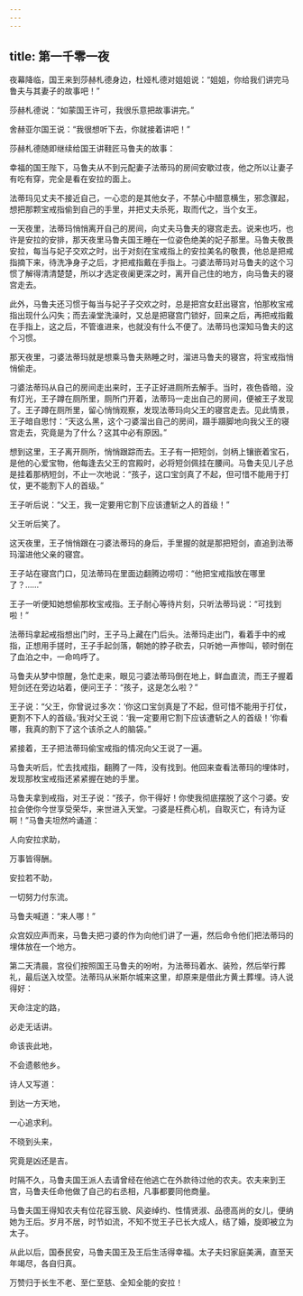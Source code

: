 ```yaml
---
---
---
```

title: 第一千零一夜
---






夜幕降临，国王来到莎赫札德身边，杜娅札德对姐姐说：“姐姐，你给我们讲完马鲁夫与其妻子的故事吧！”

莎赫札德说：“如蒙国王许可，我很乐意把故事讲完。”

舍赫亚尔国王说：“我很想听下去，你就接着讲吧！”





莎赫札德随即继续给国王讲鞋匠马鲁夫的故事：

幸福的国王陛下，马鲁夫从不到元配妻子法蒂玛的房间安歇过夜，他之所以让妻子有吃有穿，完全是看在安拉的面上。

法蒂玛见丈夫不接近自己，一心恋的是其他女子，不禁心中醋意横生，邪念骤起，想把那颗宝戒指偷到自己的手里，并把丈夫杀死，取而代之，当个女王。

一天夜里，法蒂玛悄悄离开自己的房间，向丈夫马鲁夫的寝宫走去。说来也巧，也许是安拉的安排，那天夜里马鲁夫国王睡在一位姿色绝美的妃子那里。马鲁夫敬畏安拉，每当与妃子交欢之时，出于对刻在宝戒指上的安拉美名的敬畏，他总是把戒指摘下来，待洗净身子之后，才把戒指戴在手指上。刁婆法蒂玛对马鲁夫的这个习惯了解得清清楚楚，所以才选定夜阑更深之时，离开自己住的地方，向马鲁夫的寝宫走去。

此外，马鲁夫还习惯于每当与妃子子交欢之时，总是把宫女赶出寝宫，怕那枚宝戒指出现什么闪失；而去澡堂洗澡时，又总是把寝宫门锁好，回来之后，再把戒指戴在手指上，这之后，不管谁进来，也就没有什么不便了。法蒂玛也深知马鲁夫的这个习惯。

那天夜里，刁婆法蒂玛就是想乘马鲁夫熟睡之时，溜进马鲁夫的寝宫，将宝戒指悄悄偷走。

刁婆法蒂玛从自己的房间走出来时，王子正好进厕所去解手。当时，夜色昏暗，没有灯光，王子蹲在厕所里，厕所门开着，法蒂玛一走出自己的房间，便被王子发现了。王子蹲在厕所里，留心悄悄观察，发现法蒂玛向父王的寝宫走去。见此情景，王子暗自思忖：“天这么黑，这个刁婆溜出自己的房间，蹑手蹑脚地向我父王的寝宫走去，究竟是为了什么？这其中必有原因。”

想到这里，王子离开厕所，悄悄跟踪而去。王子有一把短剑，剑柄上镶嵌着宝石，是他的心爱宝物，他每逢去父王的宫殿时，必将短剑佩挂在腰间。马鲁夫见儿子总是挂着那柄短剑，不止一次地说：“孩子，这口宝剑真了不起，但可惜不能用于打仗，更不能割下人的首级。”

王子听后说：“父王，我一定要用它割下应该遭斩之人的首级！”

父王听后笑了。

这天夜里，王子悄悄跟在刁婆法蒂玛的身后，手里握的就是那把短剑，直追到法蒂玛溜进他父亲的寝宫。

王子站在寝宫门口，见法蒂玛在里面边翻腾边唠叨：“他把宝戒指放在哪里了？……”

王子一听便知她想偷那枚宝戒指。王子耐心等待片刻，只听法蒂玛说：“可找到啦！”

法蒂玛拿起戒指想出门时，王子马上藏在门后头。法蒂玛走出门，看着手中的戒指，正想用手搓时，王子手起剑落，朝她的脖子砍去，只听她一声惨叫，顿时倒在了血泊之中，一命呜呼了。

马鲁夫从梦中惊醒，急忙走来，眼见刁婆法蒂玛倒在地上，鲜血直流，而王子握着短剑还在旁边站着，便问王子：“孩子，这是怎么啦？”

王子说：“父王，你曾说过多次：‘你这口宝剑真是了不起，但可惜不能用于打仗，更割不下人的首级。’我对父王说：‘我一定要用它割下应该遭斩之人的首级！’你看哪，我真的割下了这个该杀之人的脑袋。”

紧接着，王子把法蒂玛偷宝戒指的情况向父王说了一遍。

马鲁夫听后，忙去找戒指，翻腾了一阵，没有找到。他回来查看法蒂玛的埋体时，发现那枚宝戒指还紧紧握在她的手里。

马鲁夫拿到戒指，对王子说：“孩子，你干得好！你使我彻底摆脱了这个刁婆。安拉会使你今世享受荣华，来世进入天堂。刁婆是枉费心机，自取灭亡，有诗为证啊！”马鲁夫坦然吟诵道：


人向安拉求助，

万事皆得酬。

安拉若不助，

一切努力付东流。



马鲁夫喊道：“来人哪！”

众宫奴应声而来，马鲁夫把刁婆的作为向他们讲了一遍，然后命令他们把法蒂玛的埋体放在一个地方。

第二天清晨，宫役们按照国王马鲁夫的吩咐，为法蒂玛着水、装殓，然后举行葬礼，最后送入坟茔。法蒂玛从米斯尔城来这里，却原来是借此方黄土葬埋。诗人说得好：


天命注定的路，

必走无话讲。

命该丧此地，

不会遗骸他乡。



诗人又写道：


到达一方天地，

一心追求利。

不晓到头来，

究竟是凶还是吉。



时隔不久，马鲁夫国王派人去请曾经在他逃亡在外款待过他的农夫。农夫来到王宫，马鲁夫任命他做了自己的右丞相，凡事都要同他商量。

马鲁夫国王得知农夫有位花容玉貌、风姿绰约、性情贤淑、品德高尚的女儿，便纳她为王后。岁月不居，时节如流，不知不觉王子已长大成人，结了婚，旋即被立为太子。

从此以后，国泰民安，马鲁夫国王及王后生活得幸福。太子夫妇家庭美满，直至天年竭尽，各自归真。

万赞归于长生不老、至仁至慈、全知全能的安拉！